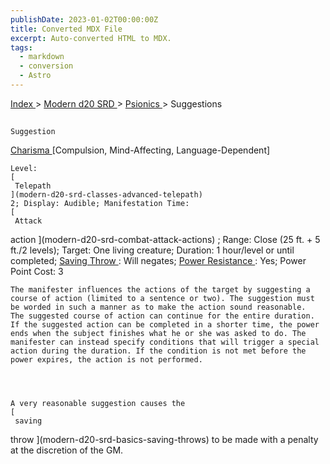 ```yaml
---
publishDate: 2023-01-02T00:00:00Z
title: Converted MDX File
excerpt: Auto-converted HTML to MDX.
tags:
  - markdown
  - conversion
  - Astro
---
```







[
      Index
     ](-index)
     >
     [
      Modern d20 SRD
     ](modern-d20-srd-index)
     >
     [
      Psionics
     ](modern-d20-srd-psionics-index)
     > Suggestions
    






## 
    Suggestion
   



[
     Charisma
    ](modern-d20-srd-basics-ability-scores)
    [Compulsion, Mind-Affecting, Language-Dependent]
   



    Level:
    [
     Telepath
    ](modern-d20-srd-classes-advanced-telepath)
    2; Display: Audible; Manifestation Time:
    [
     Attack
action
    ](modern-d20-srd-combat-attack-actions)
    ; Range: Close (25 ft. + 5 ft./2 levels); Target: One living creature; Duration: 1 hour/level or until completed;
    [
     Saving
Throw
    ](modern-d20-srd-basics-saving-throws)
    : Will negates;
    [
     Power
Resistance
    ](modern-d20-srd-special-abilities-power-resistance)
    : Yes; Power Point Cost: 3
   



    The manifester influences the actions of the target by suggesting a course of action (limited to a sentence or two). The suggestion must be worded in such a manner as to make the action sound reasonable.  The suggested course of action can continue for the entire duration. If the suggested action can be completed in a shorter time, the power ends when the subject finishes what he or she was asked to do. The manifester can instead specify conditions that will trigger a special action during the duration. If the condition is not met before the power expires, the action is not performed.
   



    A very reasonable suggestion causes the
    [
     saving
throw
    ](modern-d20-srd-basics-saving-throws)
    to be made with a penalty at the discretion of the GM.
   



